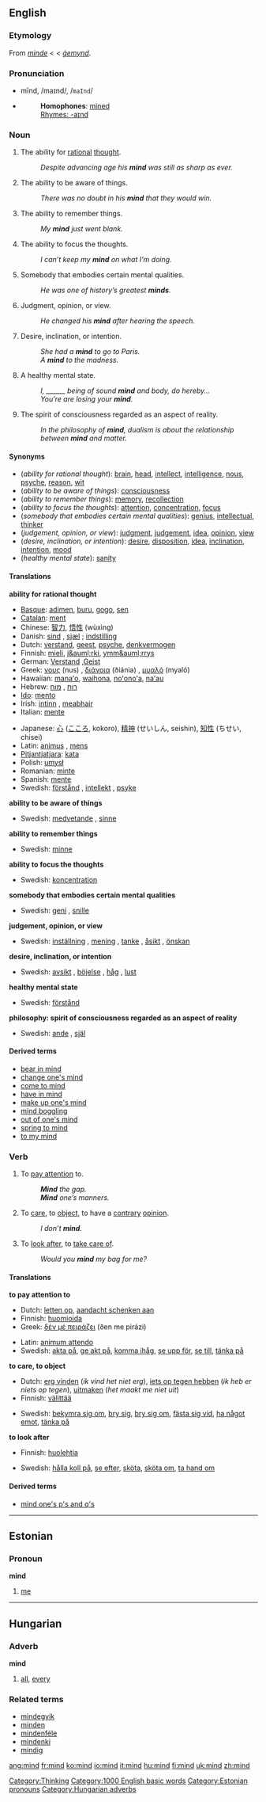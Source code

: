 ==English==

{{rank|look|heard|night|202|mind|heart|going|knew}}

===Etymology===
From {{ME.}} ''[[minde]]'' < {{OE.}} < ''[[gemynd|ġemynd]]''.

===Pronunciation===
*mīnd, /maɪnd/, /<tt>maInd</tt>/
*{{audio|en-us-mind.ogg|Audio (US)}}
*:'''Homophones''': [[mine]]d
*:[[Rhymes:English:-aɪnd|Rhymes: -aɪnd]]

===Noun===
{{en-noun-reg}}

# The ability for [[rational]] [[thought]].
#: ''Despite advancing age his '''mind''' was still as sharp as ever.''
# The ability to be aware of things.
#: ''There was no doubt in his '''mind''' that they would win.''
# The ability to remember things.
#: ''My '''mind''' just went blank.''
# The ability to focus the thoughts.
#: ''I can’t keep my '''mind''' on what I’m doing.''
# Somebody that embodies certain mental qualities.
#: ''He was one of history’s greatest '''minds'''.''
# Judgment, opinion, or view.
#: ''He changed his '''mind''' after hearing the speech.''
# Desire, inclination, or intention.
#: ''She had a '''mind''' to go to Paris.''
#: ''A '''mind''' to the madness.''
# A healthy mental state.
#: ''I, ______ being of sound '''mind''' and body, do hereby...''
#: ''You’re are losing your '''mind'''.''
# {{philosophy}} The spirit of consciousness regarded as an aspect of reality.
#: ''In the philosophy of '''mind''', dualism is about the relationship between '''mind''' and matter.''

====Synonyms====
*(''ability for rational thought''): [[brain]], [[head]], [[intellect]], [[intelligence]], [[nous]], [[psyche]], [[reason]], [[wit]]
*(''ability to be aware of things''): [[consciousness]]
*(''ability to remember things''): [[memory]], [[recollection]]
*(''ability to focus the thoughts''): [[attention]], [[concentration]], [[focus]]
*(''somebody that embodies certain mental qualities''): [[genius]], [[intellectual]], [[thinker]]
*(''judgement, opinion, or view''): [[judgment]], [[judgement]], [[idea]], [[opinion]], [[view]]
*(''desire, inclination, or intention''): [[desire]], [[disposition]], [[idea]], [[inclination]], [[intention]], [[mood]]
*(''healthy mental state''): [[sanity]]

====Translations====

'''ability for rational thought'''
{{top}}
*[[Basque]]: [[adimen]], [[buru]], [[gogo]], [[sen]]
*[[Catalan]]: [[ment]] {{f}}
*Chinese: [[智力]], [[悟性]] (wùxìng)
*Danish: [[sind]] {{n}}, [[sjæl]] {{c}}; [[indstilling]] {{c}}
*Dutch: [[verstand]], [[geest]], [[psyche]], [[denkvermogen]]
*Finnish: [[mieli]], [[j&auml;rki]], [[ymm&auml;rrys]]
*German: [[Verstand]] {{m}},[[Geist]] {{m}}
*Greek: [[νους]] (nus) {{m}}, [[διάνοια]] (ðiánia) {{f}}, [[μυαλό]] (myaló) {{n}}
*Hawaiian: [[manaʻo]], [[waihona]], [[noʻonoʻa]], [[naʻau]]
*Hebrew: [[רוח]] {{f}}, [[מוח]] {{m}}
*[[Ido]]: [[mento]]
*Irish: [[intinn]] {{f}}, [[meabhair]] {{f}}
*Italian: [[mente]]
{{mid}}
*Japanese: [[心]] ([[こころ]], kokoro), [[精神]] (せいしん, seishin), [[知性]] (ちせい, chisei)
*Latin: [[animus]] {{m}}, [[mens]] {{f}}
*[[Pitjantjatjara]]: [[kata]]
*Polish: [[umysł]] {{m}}
*Romanian: [[minte]] {{f}}
*Spanish: [[mente]] {{f}}
*Swedish: [[förstånd]] {{n}}, [[intellekt]] {{c}}, [[psyke]] {{n}}
{{bottom}}

'''ability to be aware of things'''
{{top}}
{{mid}}
*Swedish: [[medvetande]] {{n}}, [[sinne]] {{n}}
{{bottom}}

'''ability to remember things'''
{{top}}
{{mid}}
*Swedish: [[minne]] {{n}}
{{bottom}}

'''ability to focus the thoughts'''
{{top}}
{{mid}}
*Swedish: [[koncentration]] {{c}}
{{bottom}}

'''somebody that embodies certain mental qualities'''
{{top}}
{{mid}}
*Swedish: [[geni]] {{n}}, [[snille]] {{n}}
{{bottom}}

'''judgement, opinion, or view'''
{{top}}
{{mid}}
*Swedish: [[inställning]] {{c}}, [[mening]] {{c}}, [[tanke]] {{c}}, [[åsikt]] {{c}}, [[önskan]] {{c}}
{{bottom}}

'''desire, inclination, or intention'''
{{top}}
{{mid}}
*Swedish: [[avsikt]] {{n}}, [[böjelse]] {{c}}, [[håg]] {{c}}, [[lust]] {{c}}
{{bottom}}

'''healthy mental state'''
{{top}}
{{mid}}
*Swedish: [[förstånd]] {{n}}
{{bottom}}

'''philosophy: spirit of consciousness regarded as an aspect of reality'''
{{top}}
{{mid}}
*Swedish: [[ande]] {{c}}, [[själ]] {{c}}
{{bottom}}

====Derived terms====
*[[bear in mind]]
*[[change one's mind]]
*[[come to mind]]
*[[have in mind]]
*[[make up one's mind]]
*[[mind boggling]]
*[[out of one's mind]]
*[[spring to mind]]
*[[to my mind]]

===Verb===
{{en-infl-reg-consonant|mind||}}

# To [[pay attention]] to.
#: '''''Mind''' the gap.''
#: '''''Mind''' one’s manners.''
# To [[care]], to [[object]], to have a [[contrary]] [[opinion]].
#: ''I don’t '''mind'''.''
# To [[look after]], to [[take care of]].
#: ''Would you '''mind''' my bag for me?''

====Translations====
'''to pay attention to'''
{{top}}
*Dutch: [[letten op]], [[aandacht schenken aan]]
*Finnish: [[huomioida]]
*Greek: [[δέν μέ πειράζει]] (ðen me pirázi)
{{mid}}
*Latin: [[animum attendo]]
*Swedish: [[akta på]], [[ge akt på]], [[komma ihåg]], [[se upp för]], [[se till]], [[tänka på]]
{{bottom}}

'''to care, to object'''
{{top}}
*Dutch: [[erg vinden]] (''ik vind het niet erg''), [[iets op tegen hebben]] (''ik heb er niets op tegen''), [[uitmaken]] (''het maakt me niet uit'')
*Finnish: [[välittää]]
{{mid}}
*Swedish: [[bekymra sig om]], [[bry sig]], [[bry sig om]], [[fästa sig vid]], [[ha något emot]], [[tänka på]]
{{bottom}}

'''to look after'''
{{top}}
*Finnish: [[huolehtia]]
{{mid}}
*Swedish: [[hålla koll på]], [[se efter]], [[sköta]], [[sköta om]], [[ta hand om]]
{{bottom}}

====Derived terms====
*[[mind one's p's and q's]]


----

==Estonian==
===Pronoun===
'''mind'''

# [[me]]



----

==Hungarian==
===Adverb===
'''mind'''

# [[all]], [[every]]

===Related terms===
*[[mindegyik]]
*[[minden]]
*[[mindenféle]]
*[[mindenki]]
*[[mindig]]

[[Category:Thinking]]
[[Category:1000 English basic words]]
[[Category:Estonian pronouns]]
[[Category:Hungarian adverbs]]

[[ang:mind]]
[[fr:mind]]
[[ko:mind]]
[[io:mind]]
[[it:mind]]
[[hu:mind]]
[[fi:mind]]
[[uk:mind]]
[[zh:mind]]
